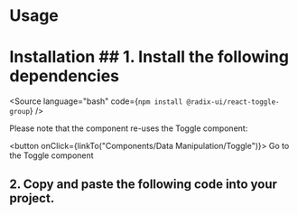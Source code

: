 

<Meta of={Stories} />

# Usage

<Canvas of={Stories.Default} />

<Controls />

# Installation ## 1. Install the following dependencies

<Source language="bash" code={`npm install @radix-ui/react-toggle-group`} />

Please note that the component re-uses the Toggle component:

<button onClick={linkTo("Components/Data Manipulation/Toggle")}>
  Go to the Toggle component
</button>

## 2. Copy and paste the following code into your project.

<Source language="tsx" code={Code} />
